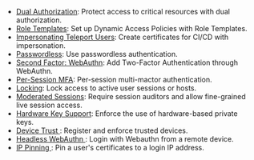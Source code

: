 - [Dual Authorization](../access-controls/guides/dual-authz.mdx): Protect access to critical resources with dual authorization.
- [Role Templates](../access-controls/guides/role-templates.mdx): Set up Dynamic Access Policies with Role Templates.
- [Impersonating Teleport Users](../access-controls/guides/impersonation.mdx): Create certificates for CI/CD with impersonation.
- [Passwordless](../access-controls/guides/passwordless.mdx): Use passwordless authentication.
- [Second Factor: WebAuthn](../access-controls/guides/webauthn.mdx): Add Two-Factor Authentication through WebAuthn.
- [Per-Session MFA](../access-controls/guides/per-session-mfa.mdx): Per-session multi-mactor authentication.
- [Locking](../access-controls/guides/locking.mdx): Lock access to active user sessions or hosts.
- [Moderated Sessions](../access-controls/guides/moderated-sessions.mdx): Require session auditors and allow fine-grained live session access.
- [Hardware Key Support](../access-controls/guides/hardware-key-support.mdx): Enforce the use of hardware-based private keys.
- [Device Trust ](../access-controls/device-trust/guide.mdx): Register and enforce trusted devices.
- [Headless WebAuthn ](../access-controls/guides/headless.mdx): Login with Webauthn from a remote device.
- [IP Pinning ](../access-controls/guides/ip-pinning.mdx): Pin a user's certificates to a login IP address.
